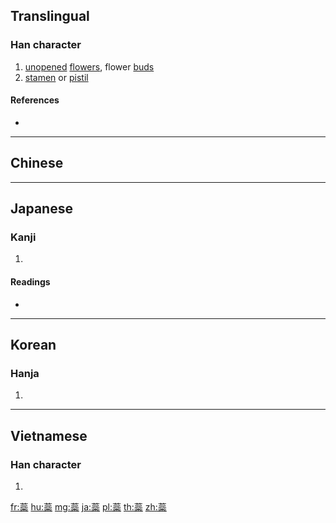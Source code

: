 {{character info/new}}
{{also|蕊}}
==Translingual==

===Han character===
{{Han char|rn=140|rad=艸|as=16|sn=22|four=|canj=TPPD|ids=⿱艹橤}}

# [[unopened]] [[flower]]s, flower [[bud]]s
# [[stamen]] or [[pistil]]

====References====
* {{Han ref|kx=1067.200|dkj=32410|dj=1533.170|hdz=53329.090|uh=8602|ud=34306}}

----

==Chinese==
{{zh-see|蕊|v}}

----

==Japanese==

===Kanji===
{{ja-kanji|grade=|rs=艸16}}

# {{defn|lang=ja|sort=艸16}}

====Readings====
* {{ja-readings|on=[[ずい]] (zui)|kun=[[しべ]] (shibe)}}

----

==Korean==

===Hanja===
{{ko-hanja|hangeul=예|eumhun=|rv=ye|mr=ye|y=yey}}

# {{defn|lang=ko|sort=艸16}}

----

==Vietnamese==

===Han character===
{{vi-readings|rs=艸16| hanviet = [[nhị]], [[nhuỵ]]}}

# {{defn|lang=vi|sort=艸16}}

[[fr:蘂]]
[[hu:蘂]]
[[mg:蘂]]
[[ja:蘂]]
[[pl:蘂]]
[[th:蘂]]
[[zh:蘂]]